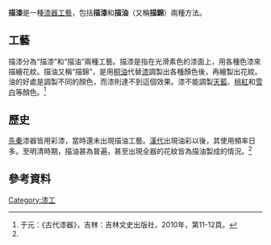 '''描漆'''是一種[[漆器工藝|漆器工藝]]，包括'''描漆'''和'''描油'''（又稱'''描錦'''）兩種方法。

==工藝==
描漆分為“描漆”和“描油”兩種工藝。描漆是指在光滑素色的漆面上，用各種色漆來描繪花紋。描油又稱“描錦”，是用[[桐油|桐油]]代替[[漆|漆]]調製出各種顏色後，再繪製出花紋。油的好處是調製不同的顏色，而漆則達不到這個效果。漆不能調製[[天藍|天藍]]、[[桃紅|桃紅]]和[[雪白|雪白]]等顏色。<ref name="#1">于元：《古代漆器》，吉林：吉林文史出版社，2010年，第11-12頁。</ref>

==歷史==
[[先秦|先秦]]漆器皆用彩漆，當時還未出現描油工藝。[[漢代|漢代]]出現油彩以後，其使用頻率日多。至明清時期，描油甚為普遍，甚至出現全器的花紋皆為描油製成的情況。<ref name="#1"/>

==參考資料==
{{reflist}}

{{漆器工藝}}

[[Category:漆工|Category:漆工]]